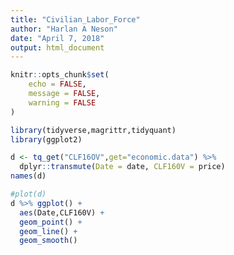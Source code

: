 ```yaml
---
title: "Civilian_Labor_Force"
author: "Harlan A Neson"
date: "April 7, 2018"
output: html_document
---
```


```r
knitr::opts_chunk$set(
	echo = FALSE,
	message = FALSE,
	warning = FALSE
)
```

```r
library(tidyverse,magrittr,tidyquant)
library(ggplot2)
```

```r
d <- tq_get("CLF16OV",get="economic.data") %>% 
  dplyr::transmute(Date = date, CLF160V = price)
names(d)

```

```r
#plot(d)
d %>% ggplot() +
  aes(Date,CLF160V) +
  geom_point() +
  geom_line() + 
  geom_smooth()
```



